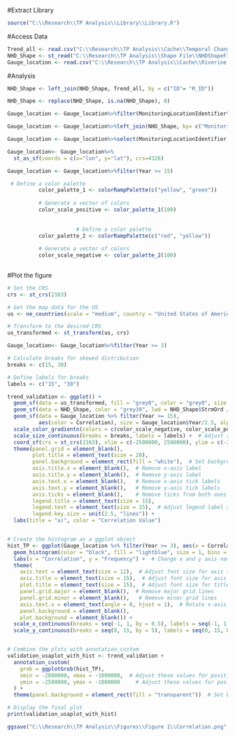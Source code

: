 #Extract Library
```{r}
source("C:\\Research\\TP Analysis\\Library\\Library.R")
```
#Access Data
```{r}
Trend_all <- read.csv("C:\\Research\\TP Analysis\\Cache\\Temporal Change\\Reach_Level_Trend_Original_All.csv")
NHD_Shape <- st_read("C:\\Research\\TP Analysis\\Shape File\\NHDShapeFile\\nhdplusv2_modified_v1.0.shp")
Gauge_location <- read.csv("C:\\Research\\TP Analysis\\Cache\\Riverine TP database\\Gauge_Location_Save.csv")
```

#Analysis
```{r}
NHD_Shape <- left_join(NHD_Shape, Trend_all, by = c("ID"= "R_ID"))

NHD_Shape <- replace(NHD_Shape, is.na(NHD_Shape), 0)

Gauge_location <- Gauge_location%>%filter(MonitoringLocationIdentifier%in%NHD_Shape$G_ID)

Gauge_location <- Gauge_location%>%left_join(NHD_Shape, by= c("MonitoringLocationIdentifier" = "G_ID"))

Gauge_location <- Gauge_location%>%select(MonitoringLocationIdentifier, ID, lat, lon, Year, Correlation)

Gauge_location<- Gauge_location%>% 
  st_as_sf(coords = c(x="lon", y="lat"), crs=4326)

Gauge_location <- Gauge_location%>%filter(Year >= 15)

 # Define a color palette
          color_palette_1 <- colorRampPalette(c("yellow", "green"))
          
          # Generate a vector of colors
          color_scale_positive <- color_palette_1(100)
          
          
                      # Define a color palette
          color_palette_2 <- colorRampPalette(c("red", "yellow"))
        
          # Generate a vector of colors
          color_scale_negative <- color_palette_2(100)
      
```

#Plot the figure 
```{r}
# Set the CRS
crs <- st_crs(2163)

# Get the map data for the US
us <- ne_countries(scale = "medium", country = "United States of America", returnclass = "sf")

# Transform to the desired CRS
us_transformed <- st_transform(us, crs)

Gauge_location<- Gauge_location%>%filter(Year >= 3)

# Calculate breaks for skewed distribution
breaks <- c(15, 30)

# Define labels for breaks
labels <- c("15", "30")

trend_validation <- ggplot() + 
  geom_sf(data = us_transformed, fill = "grey0", color = "grey0", size = 1) +
  geom_sf(data = NHD_Shape, color = "grey30", lwd = NHD_Shape$StrmOrd / 5) +
  geom_sf(data = Gauge_location %>% filter(Year >= 15), 
          aes(color = Correlation), size = Gauge_location$Year/2.5, alpha = 0.5) +  # Size is now in aes()
  scale_color_gradientn(colors = c(color_scale_negative, color_scale_positive), limits = c(-1, 1)) +
  scale_size_continuous(breaks = breaks, labels = labels) +  # Adjust size scale
  coord_sf(crs = st_crs(2163), xlim = c(-2500000, 2500000), ylim = c(-2300000, 730000)) +
  theme(panel.grid = element_blank(),
        plot.title = element_text(size = 20),  
        panel.background = element_rect(fill = "white"),  # Set background to white
        axis.title.x = element_blank(),  # Remove x-axis label
        axis.title.y = element_blank(),  # Remove y-axis label
        axis.text.x = element_blank(),   # Remove x-axis tick labels
        axis.text.y = element_blank(),   # Remove y-axis tick labels
        axis.ticks = element_blank(),    # Remove ticks from both axes
        legend.title = element_text(size = 15),
        legend.text = element_text(size = 15),  # Adjust legend label size
        legend.key.size = unit(2.5, "lines")) + 
  labs(title = "a)", color = "Correlation Value")


# Create the histogram as a ggplot object
hist_TP <- ggplot(Gauge_location %>% filter(Year >= 3), aes(x = Correlation)) +
  geom_histogram(color = "black", fill = "lightblue", size = 1, bins = 10) +  # Change size for line thickness
  labs(x = "Correlation", y = "Frequency") +  # Change x and y axis names
  theme(
    axis.text = element_text(size = 12),  # Adjust font size for axis text
    axis.title = element_text(size = 15),  # Adjust font size for axis titles
    plot.title = element_text(size = 15),  # Adjust font size for title
    panel.grid.major = element_blank(),  # Remove major grid lines
    panel.grid.minor = element_blank(),   # Remove minor grid lines
    axis.text.x = element_text(angle = 0, hjust = 1),  # Rotate x-axis labels vertically
    panel.background = element_blank(), 
    plot.background = element_blank()) +  
  scale_x_continuous(breaks = seq(-1, 1, by = 0.5), labels = seq(-1, 1, by = 0.5), limits = c(-1, 1), expand = c(0, 0)) +  # Set x-axis limits, breaks, and remove padding
  scale_y_continuous(breaks = seq(0, 15, by = 5), labels = seq(0, 15, by = 5), limits = c(0, 15), expand = c(0, 0))  # Set y-axis breaks and labels 


# Combine the plots with annotation_custom
validation_usaplot_with_hist <- trend_validation +
  annotation_custom(
    grob = ggplotGrob(hist_TP),
    xmin = -2800000, xmax = -1000000,  # Adjust these values for positioning
    ymin = -2500000, ymax = -1000000     # Adjust these values for positioning
  ) +
  theme(panel.background = element_rect(fill = "transparent"))  # Set background to transparent

# Display the final plot
print(validation_usaplot_with_hist)

ggsave("C:\\Research\\TP Analysis\\Figures\\Figure 1\\Correlation.png", plot = validation_usaplot_with_hist, width = 10, height = 8, units = "in", dpi = 1000)


```

